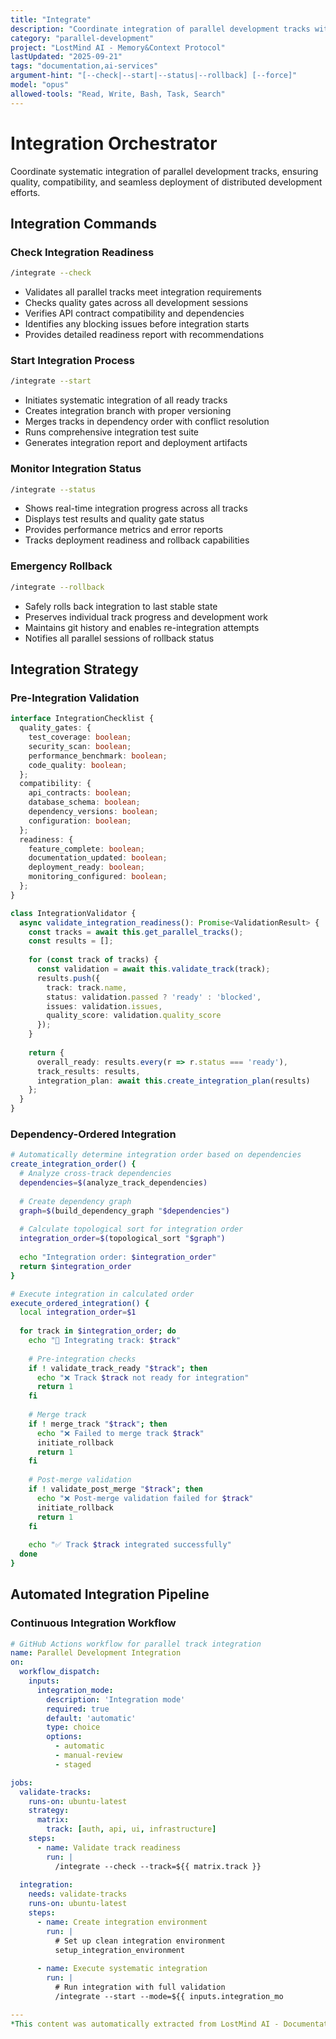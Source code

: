 ```yaml
---
title: "Integrate"
description: "Coordinate integration of parallel development tracks with automated quality validation"
category: "parallel-development"
project: "LostMind AI - Memory&Context Protocol"
lastUpdated: "2025-09-21"
tags: "documentation,ai-services"
argument-hint: "[--check|--start|--status|--rollback] [--force]"
model: "opus"
allowed-tools: "Read, Write, Bash, Task, Search"
---
```


# Integration Orchestrator

Coordinate systematic integration of parallel development tracks, ensuring quality, compatibility, and seamless deployment of distributed development efforts.

## Integration Commands

### Check Integration Readiness
```bash
/integrate --check
```
- Validates all parallel tracks meet integration requirements
- Checks quality gates across all development sessions
- Verifies API contract compatibility and dependencies
- Identifies any blocking issues before integration starts
- Provides detailed readiness report with recommendations

### Start Integration Process
```bash
/integrate --start
```
- Initiates systematic integration of all ready tracks
- Creates integration branch with proper versioning
- Merges tracks in dependency order with conflict resolution
- Runs comprehensive integration test suite
- Generates integration report and deployment artifacts

### Monitor Integration Status
```bash
/integrate --status
```
- Shows real-time integration progress across all tracks
- Displays test results and quality gate status
- Provides performance metrics and error reports
- Tracks deployment readiness and rollback capabilities

### Emergency Rollback
```bash
/integrate --rollback
```
- Safely rolls back integration to last stable state
- Preserves individual track progress and development work
- Maintains git history and enables re-integration attempts
- Notifies all parallel sessions of rollback status

## Integration Strategy

### Pre-Integration Validation
```typescript
interface IntegrationChecklist {
  quality_gates: {
    test_coverage: boolean;
    security_scan: boolean;
    performance_benchmark: boolean;
    code_quality: boolean;
  };
  compatibility: {
    api_contracts: boolean;
    database_schema: boolean;
    dependency_versions: boolean;
    configuration: boolean;
  };
  readiness: {
    feature_complete: boolean;
    documentation_updated: boolean;
    deployment_ready: boolean;
    monitoring_configured: boolean;
  };
}

class IntegrationValidator {
  async validate_integration_readiness(): Promise<ValidationResult> {
    const tracks = await this.get_parallel_tracks();
    const results = [];
    
    for (const track of tracks) {
      const validation = await this.validate_track(track);
      results.push({
        track: track.name,
        status: validation.passed ? 'ready' : 'blocked',
        issues: validation.issues,
        quality_score: validation.quality_score
      });
    }
    
    return {
      overall_ready: results.every(r => r.status === 'ready'),
      track_results: results,
      integration_plan: await this.create_integration_plan(results)
    };
  }
}
```

### Dependency-Ordered Integration
```bash
# Automatically determine integration order based on dependencies
create_integration_order() {
  # Analyze cross-track dependencies
  dependencies=$(analyze_track_dependencies)
  
  # Create dependency graph
  graph=$(build_dependency_graph "$dependencies")
  
  # Calculate topological sort for integration order
  integration_order=$(topological_sort "$graph")
  
  echo "Integration order: $integration_order"
  return $integration_order
}

# Execute integration in calculated order
execute_ordered_integration() {
  local integration_order=$1
  
  for track in $integration_order; do
    echo "🔄 Integrating track: $track"
    
    # Pre-integration checks
    if ! validate_track_ready "$track"; then
      echo "❌ Track $track not ready for integration"
      return 1
    fi
    
    # Merge track
    if ! merge_track "$track"; then
      echo "❌ Failed to merge track $track"
      initiate_rollback
      return 1
    fi
    
    # Post-merge validation
    if ! validate_post_merge "$track"; then
      echo "❌ Post-merge validation failed for $track"
      initiate_rollback
      return 1
    fi
    
    echo "✅ Track $track integrated successfully"
  done
}
```

## Automated Integration Pipeline

### Continuous Integration Workflow
```yaml
# GitHub Actions workflow for parallel track integration
name: Parallel Development Integration
on:
  workflow_dispatch:
    inputs:
      integration_mode:
        description: 'Integration mode'
        required: true
        default: 'automatic'
        type: choice
        options:
          - automatic
          - manual-review
          - staged

jobs:
  validate-tracks:
    runs-on: ubuntu-latest
    strategy:
      matrix:
        track: [auth, api, ui, infrastructure]
    steps:
      - name: Validate track readiness
        run: |
          /integrate --check --track=${{ matrix.track }}
          
  integration:
    needs: validate-tracks
    runs-on: ubuntu-latest
    steps:
      - name: Create integration environment
        run: |
          # Set up clean integration environment
          setup_integration_environment
          
      - name: Execute systematic integration
        run: |
          # Run integration with full validation
          /integrate --start --mode=${{ inputs.integration_mo

---
*This content was automatically extracted from LostMind AI - Documentation Site. For the most up-to-date information, refer to the source project.*
